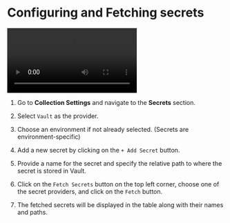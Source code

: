
# Configuring and Fetching secrets<PremiumBadge />

<video controls className="mt-10">
  <source
    src="/screenrecordings/vault/configuring-and-fetching-secrets.mp4"
    type="video/mp4"
  />
  Your browser does not support the video tag.
</video>

<br />

1. Go to **Collection Settings** and navigate to the **Secrets** section.

2. Select `Vault` as the provider.

3. Choose an environment if not already selected. (Secrets are environment-specific)

4. Add a new secret by clicking on the `+ Add Secret` button.

5. Provide a name for the secret and specify the relative path to where the secret is stored in Vault.

6. Click on the `Fetch Secrets` button on the top left corner, choose one of the secret providers, and click on the `Fetch` button.

7. The fetched secrets will be displayed in the table along with their names and paths.
